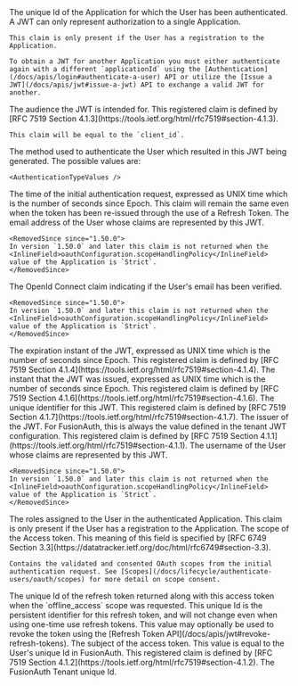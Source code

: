 
<APIBlock>
  <APIField name="applicationId" type="UUID">
    The unique Id of the Application for which the User has been authenticated. A JWT can only represent authorization to a single Application.

    This claim is only present if the User has a registration to the Application.

    To obtain a JWT for another Application you must either authenticate again with a different `applicationId` using the [Authentication](/docs/apis/login#authenticate-a-user) API or utilize the [Issue a JWT](/docs/apis/jwt#issue-a-jwt) API to exchange a valid JWT for another.
  </APIField>
  <APIField name="aud" type="String">
    The audience the JWT is intended for. This registered claim is defined by [RFC 7519 Section 4.1.3](https://tools.ietf.org/html/rfc7519#section-4.1.3).

    This claim will be equal to the `client_id`.
  </APIField>
  <APIField name="authenticationType" type="String">
    The method used to authenticate the User which resulted in this JWT being generated. The possible values are:

    <AuthenticationTypeValues />
  </APIField>
  <APIField name="auth_time" type="Long" since="1.36.0">
    The time of the initial authentication request, expressed as UNIX time which is the number of seconds since Epoch. This claim will remain the same even when the token has been re-issued through the use of a Refresh Token.
  </APIField>
  <APIField name="email" type="String">
    The email address of the User whose claims are represented by this JWT.

    <RemovedSince since="1.50.0">
    In version `1.50.0` and later this claim is not returned when the <InlineField>oauthConfiguration.scopeHandlingPolicy</InlineField> value of the Application is `Strict`.
    </RemovedSince>
</APIField>
  <APIField name="email_verified" type="Boolean">
    The OpenId Connect claim indicating if the User's email has been verified.

    <RemovedSince since="1.50.0">
    In version `1.50.0` and later this claim is not returned when the <InlineField>oauthConfiguration.scopeHandlingPolicy</InlineField> value of the Application is `Strict`.
    </RemovedSince>
  </APIField>
  <APIField name="exp" type="Long">
    The expiration instant of the JWT, expressed as UNIX time which is the number of seconds since Epoch. This registered claim is defined by
    [RFC 7519 Section 4.1.4](https://tools.ietf.org/html/rfc7519#section-4.1.4).
  </APIField>
  <APIField name="iat" type="Long">
    The instant that the JWT was issued, expressed as UNIX time which is the number of seconds since Epoch. This registered claim is defined by
    [RFC 7519 Section 4.1.6](https://tools.ietf.org/html/rfc7519#section-4.1.6).
  </APIField>
  <APIField name="jti" type="String" since="1.18.0">
    The unique identifier for this JWT. This registered claim is defined by
    [RFC 7519 Section 4.1.7](https://tools.ietf.org/html/rfc7519#section-4.1.7).
  </APIField>
  <APIField name="iss" type="String">
    The issuer of the JWT. For FusionAuth, this is always the value defined in the tenant JWT configuration. This registered claim is defined by
    [RFC 7519 Section 4.1.1](https://tools.ietf.org/html/rfc7519#section-4.1.1).
  </APIField>
  <APIField name="preferred_username" type="String" since="1.5.0">
    The username of the User whose claims are represented by this JWT.

    <RemovedSince since="1.50.0">
    In version `1.50.0` and later this claim is not returned when the <InlineField>oauthConfiguration.scopeHandlingPolicy</InlineField> value of the Application is `Strict`.
    </RemovedSince>
  </APIField>
  <APIField name="roles" type="Array<String>">
    The roles assigned to the User in the authenticated Application. This claim is only present if the User has a registration to the Application.
  </APIField>
  <APIField name="scope" type="String" since="1.50.0">
    The scope of the Access token. This meaning of this field is specified by
    [RFC 6749 Section 3.3](https://datatracker.ietf.org/doc/html/rfc6749#section-3.3).

    Contains the validated and consented OAuth scopes from the initial authentication request. See [Scopes](/docs/lifecycle/authenticate-users/oauth/scopes) for more detail on scope consent.
  </APIField>
  <APIField name="sid" type="String" since="1.37.0">
    The unique Id of the refresh token returned along with this access token when the `offline_access` scope was requested. This unique Id is the persistent identifier for this refresh token, and will not change even when using one-time use refresh tokens. This value may optionally be used to revoke the token using the [Refresh Token API](/docs/apis/jwt#revoke-refresh-tokens).
  </APIField>
  <APIField name="sub" type="UUID">
    The subject of the access token. This value is equal to the User's unique Id in FusionAuth. This registered claim is defined by [RFC 7519 Section 4.1.2](https://tools.ietf.org/html/rfc7519#section-4.1.2).
  </APIField>
  <APIField name="tid" type="UUID" since="1.36.0">
    The FusionAuth Tenant unique Id.
  </APIField>
</APIBlock>
